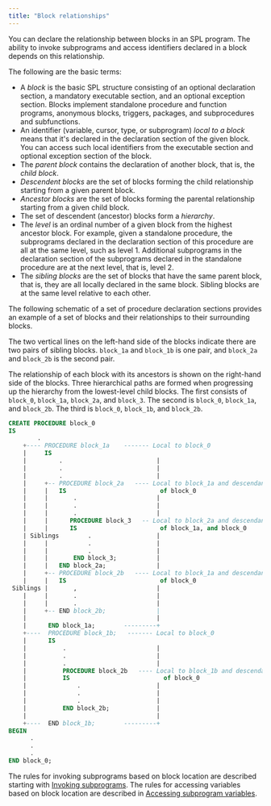 ```yaml
---
title: "Block relationships"
---
```


<div id="block_relationships" class="registered_link"></div>

You can declare the relationship between blocks in an SPL program. The ability to invoke subprograms and access identifiers declared in a block depends on this relationship.

The following are the basic terms:

-   A *block* is the basic SPL structure consisting of an optional declaration section, a mandatory executable section, and an optional exception section. Blocks implement standalone procedure and function programs, anonymous blocks, triggers, packages, and subprocedures and subfunctions.
-   An identifier (variable, cursor, type, or subprogram) *local to a block* means that it's declared in the declaration section of the given block. You can access such local identifiers from the executable section and optional exception section of the block.
-   The *parent block* contains the declaration of another block, that is, the *child block*.
-   *Descendent blocks* are the set of blocks forming the child relationship starting from a given parent block.
-   *Ancestor blocks* are the set of blocks forming the parental relationship starting from a given child block.
-   The set of descendent (ancestor) blocks form a *hierarchy*.
-   The *level* is an ordinal number of a given block from the highest ancestor block. For example, given a standalone procedure, the subprograms declared in the declaration section of this procedure are all at the same level, such as level 1. Additional subprograms in the declaration section of the subprograms declared in the standalone procedure are at the next level, that is, level 2.
-   The *sibling blocks* are the set of blocks that have the same parent block, that is, they are all locally declared in the same block. Sibling blocks are at the same level relative to each other.

The following schematic of a set of procedure declaration sections provides an example of a set of blocks and their relationships to their surrounding blocks.

The two vertical lines on the left-hand side of the blocks indicate there are two pairs of sibling blocks. `block_1a` and `block_1b` is one pair, and `block_2a` and `block_2b` is the second pair.

The relationship of each block with its ancestors is shown on the right-hand side of the blocks. Three hierarchical paths are formed when progressing up the hierarchy from the lowest-level child blocks. The first consists of `block_0`, `block_1a`, `block_2a`, and `block_3`. The second is `block_0`, `block_1a`, and `block_2b`. The third is `block_0`, `block_1b`, and `block_2b`.

```sql
CREATE PROCEDURE block_0
IS
        .
    +---- PROCEDURE block_1a    ------- Local to block_0
    |     IS
    |         .                          |
    |         .                          |
    |         .                          |
    |     +-- PROCEDURE block_2a   ---- Local to block_1a and descendant
    |     |   IS                          of block_0
    |     |       .                      |
    |     |       .                      |
    |     |       .                      |
    |     |      PROCEDURE block_3   -- Local to block_2a and descendant
    |     |      IS                       of block_1a, and block_0
    | Siblings        .                  |
    |     |           .                  |
    |     |           .                  |
    |     |       END block_3;           |
    |     |   END block_2a;              |
    |     +-- PROCEDURE block_2b   ---- Local to block_1a and descendant
    |     |   IS                          of block_0
 Siblings |       ,                      |
    |     |       .                      |
    |     |       .                      |
    |     +-- END block_2b;              |
    |                                    |
    |      END block_1a;        ---------+
    +----  PROCEDURE block_1b;   ------- Local to block_0
    |      IS
    |          .                         |
    |          .                         |
    |          .                         |
    |          PROCEDURE block_2b   ---- Local to block_1b and descendant
    |          IS                          of block_0
    |              .                     |
    |              .                     |
    |              .                     |
    |          END block_2b;             |
    |                                    |
    +----  END block_1b;        ---------+
BEGIN
      .
      .
      .
END block_0;
```

The rules for invoking subprograms based on block location are described starting with [Invoking subprograms](04_invoking_subprograms/#invoking_subprograms). The rules for accessing variables based on block location are described in [Accessing subprogram variables](07_accessing_subprogram_variables/#accessing_subprogram_variables).
